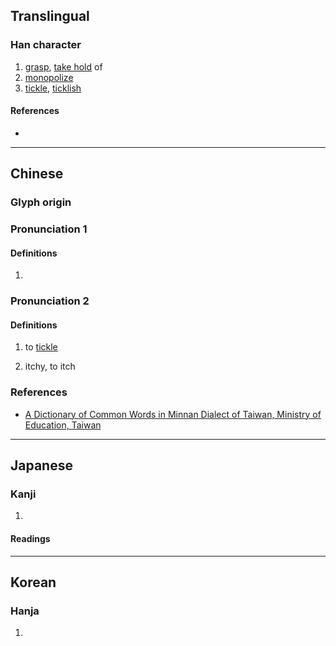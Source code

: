 {{also|㧰}}
{{character info/new}}
==Translingual==

===Han character===
{{Han char|rn=64|rad=手|as=21|sn=24|four=58016|canj=QSWU|ids=⿰扌樂}}

# [[grasp]], [[take hold]] of
# [[monopolize]]
# [[tickle]], [[ticklish]]

====References====
* {{Han ref|kx=0465.060|dkj=13046|dj=0814.010|hdz=31992.030|uh=64FD|ud=25853|bh=C5F3|bd=50675}}

----

==Chinese==
{{zh-forms|s=㧰}}

===Glyph origin===
{{Han etym}}

===Pronunciation 1===
{{zh-pron
|m=lüè,lì,yuè
|c=lik6,loek6
|mc=y
|oc=y
|ma=
|cat=a
}}

====Definitions====
{{zh-hanzi}}

# {{rfdef|zh}}

===Pronunciation 2===
{{zh-pron
|m=
|c=
|mn=ngiau
}}

====Definitions====
{{zh-hanzi}}

# {{lb|zh|dialectal|_|Taiwanese Hokkien}} to [[tickle]]
# {{lb|zh|dialectal|_|Taiwanese Hokkien}} itchy, to itch

===References===
* [http://twblg.dict.edu.tw/holodict_new/result_detail.jsp?n_no=12518&curpage=1&sample=ngiau&radiobutton=1&querytarget=3&limit=20&pagenum=1&rowcount=3 A Dictionary of Common Words in Minnan Dialect of Taiwan, Ministry of Education, Taiwan]

----

==Japanese==

===Kanji===
{{ja-kanji|grade=|rs=手21}}

# {{defn|lang=ja|sort=手21}}

====Readings====
{{ja-readings
|goon=らく
|kanon=りゃく
|kun=くすぐ-る, くすぐ-ったい
}}

----

==Korean==

===Hanja===
{{ko-hanja|hangeul=[[람]]>[[남]]|eumhun=|rv=ram>nam|mr=ram>nam|y=lam>nam}}

# {{defn|lang=ko|sort=手21}}